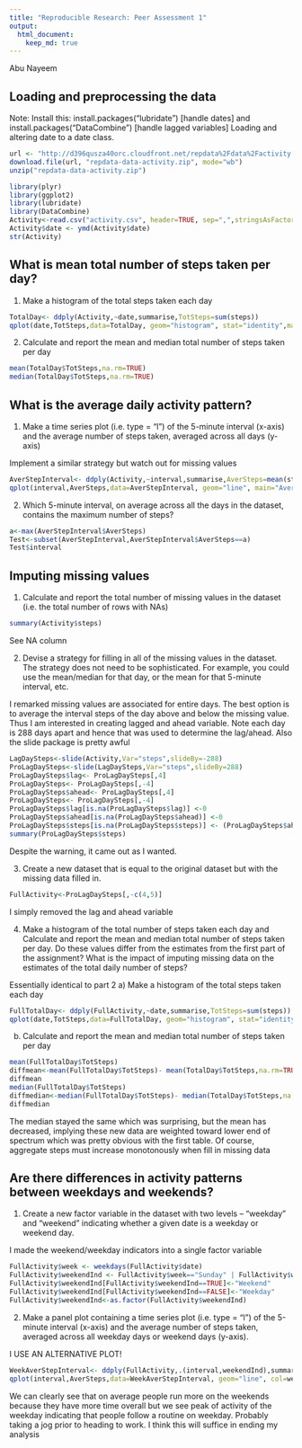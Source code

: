 ```yaml
---
title: "Reproducible Research: Peer Assessment 1"
output: 
  html_document:
    keep_md: true
---
```


Abu Nayeem

## Loading and preprocessing the data

Note: Install this: install.packages("lubridate") [handle dates] and install.packages("DataCombine") [handle lagged variables]
Loading and altering date to a date class.
```r
url <- "http://d396qusza40orc.cloudfront.net/repdata%2Fdata%2Factivity.zip"
download.file(url, "repdata-data-activity.zip", mode="wb")
unzip("repdata-data-activity.zip")
```

```r
library(plyr)
library(ggplot2)
library(lubridate)
library(DataCombine)
Activity<-read.csv("activity.csv", header=TRUE, sep=",",stringsAsFactors=FALSE)
Activity$date <- ymd(Activity$date)
str(Activity)
```

## What is mean total number of steps taken per day?
1) Make a histogram of the total steps taken each day

```r
TotalDay<- ddply(Activity,~date,summarise,TotSteps=sum(steps))
qplot(date,TotSteps,data=TotalDay, geom="histogram", stat="identity",main="Total Steps Vs Time With NA Values", ylab="Total Steps")
```

2) Calculate and report the mean and median total number of steps taken per day
```r
mean(TotalDay$TotSteps,na.rm=TRUE)
median(TotalDay$TotSteps,na.rm=TRUE)
```


## What is the average daily activity pattern?

1) Make a time series plot (i.e. type = "l") of the 5-minute interval (x-axis) and the average number of steps taken, averaged across all days (y-axis)

Implement a similar strategy but watch out for missing values

```r
AverStepInterval<- ddply(Activity,~interval,summarise,AverSteps=mean(steps,na.rm=TRUE))
qplot(interval,AverSteps,data=AverStepInterval, geom="line", main="Average Steps Over a Day", ylab="Average Steps")
```

2) Which 5-minute interval, on average across all the days in the dataset, contains the maximum number of steps?

```r
a<-max(AverStepInterval$AverSteps)
Test<-subset(AverStepInterval,AverStepInterval$AverSteps==a)
Test$interval
```

## Imputing missing values

1) Calculate and report the total number of missing values in the dataset (i.e. the total number of rows with NAs)

```r
summary(Activity$steps)
```
See NA column

2) Devise a strategy for filling in all of the missing values in the dataset. The strategy does not need to be sophisticated. For example, you could use the mean/median for that day, or the mean for that 5-minute interval, etc.

I remarked missing values are associated for entire days. The best option is to average the interval steps of the day above and below the missing value. Thus I am interested in creating lagged and ahead variable. Note each day is 288 days apart and hence that was used to determine the lag/ahead. Also the slide package is pretty awful

```r
LagDaySteps<-slide(Activity,Var="steps",slideBy=-288)
ProLagDaySteps<-slide(LagDaySteps,Var="steps",slideBy=288)
ProLagDaySteps$lag<- ProLagDaySteps[,4]
ProLagDaySteps<- ProLagDaySteps[,-4]
ProLagDaySteps$ahead<- ProLagDaySteps[,4]
ProLagDaySteps<- ProLagDaySteps[,-4]
ProLagDaySteps$lag[is.na(ProLagDaySteps$lag)] <-0
ProLagDaySteps$ahead[is.na(ProLagDaySteps$ahead)] <-0
ProLagDaySteps$steps[is.na(ProLagDaySteps$steps)] <- (ProLagDaySteps$ahead + ProLagDaySteps$lag)/2
summary(ProLagDaySteps$steps)
```
Despite the warning, it came out as I wanted.

3) Create a new dataset that is equal to the original dataset but with the missing data filled in.

```r
FullActivity<-ProLagDaySteps[,-c(4,5)]
```
I simply removed the lag and ahead variable

4) Make a histogram of the total number of steps taken each day and Calculate and report the mean and median total number of steps taken per day. Do these values differ from the estimates from the first part of the assignment? What is the impact of imputing missing data on the estimates of the total daily number of steps?

Essentially identical to part 2
a) Make a histogram of the total steps taken each day
```r
FullTotalDay<- ddply(FullActivity,~date,summarise,TotSteps=sum(steps))
qplot(date,TotSteps,data=FullTotalDay, geom="histogram", stat="identity", main="Total Steps Vs Time With No NA", ylab="Total Steps")
```

b) Calculate and report the mean and median total number of steps taken per day
```r
mean(FullTotalDay$TotSteps)
diffmean<-mean(FullTotalDay$TotSteps)- mean(TotalDay$TotSteps,na.rm=TRUE)
diffmean
median(FullTotalDay$TotSteps)
diffmedian<-median(FullTotalDay$TotSteps)- median(TotalDay$TotSteps,na.rm=TRUE)
diffmedian
```
The median stayed the same which was surprising, but the mean has decreased, implying these new data are weighted toward lower end of spectrum which was pretty obvious with the first table. Of course, aggregate steps must increase monotonously when fill in missing data

## Are there differences in activity patterns between weekdays and weekends?

1) Create a new factor variable in the dataset with two levels – “weekday” and “weekend” indicating whether a given date is a weekday or weekend day.

I made the weekend/weekday indicators into a single factor variable
```r
FullActivity$week <- weekdays(FullActivity$date)
FullActivity$weekendInd <- FullActivity$week=="Sunday" | FullActivity$week=="Satruday"
FullActivity$weekendInd[FullActivity$weekendInd==TRUE]<-"Weekend"
FullActivity$weekendInd[FullActivity$weekendInd==FALSE]<-"Weekday"
FullActivity$weekendInd<-as.factor(FullActivity$weekendInd)
```

2) Make a panel plot containing a time series plot (i.e. type = "l") of the 5-minute interval (x-axis) and the average number of steps taken, averaged across all weekday days or weekend days (y-axis). 

I USE AN ALTERNATIVE PLOT!

```r
WeekAverStepInterval<- ddply(FullActivity,.(interval,weekendInd),summarise,AverSteps=mean(steps))
qplot(interval,AverSteps,data=WeekAverStepInterval, geom="line", col=weekendInd, main="Average Steps during the Day Comparison", ylab="Average Steps")
```

We can clearly see that on average people run more on the weekends because they have more time overall but we see peak of activity of the weekday indicating that people follow a routine on weekday. Probably taking a jog prior to heading to work. I think this will suffice in ending my analysis

